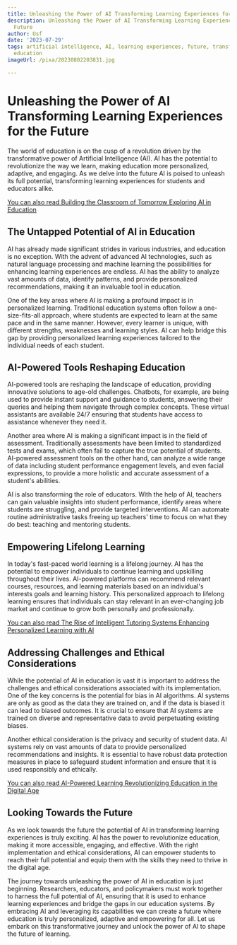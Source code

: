 ```yaml
---
title: Unleashing the Power of AI Transforming Learning Experiences for the Future
description: Unleashing the Power of AI Transforming Learning Experiences for the
  Future
author: Usf
date: '2023-07-29'
tags: artificial intelligence, AI, learning experiences, future, transformation, technology,
  education
imageUrl: /pixa/20230802203831.jpg

---
```

# Unleashing the Power of AI Transforming Learning Experiences for the Future

The world  of education  is on the cusp of a revolution driven by the transformative power of Artificial Intelligence (AI). AI has the potential to  revolutionize the way we learn, making  education more personalized, adaptive, and engaging. As  we delve into the future  AI is poised to unleash its full potential, transforming learning experiences for students and educators alike.

[You  can also  read Building the Classroom of Tomorrow Exploring AI  in Education](Building%20the%20Classroom%20of%20Tomorrow%20Exploring%20AI%20in%20Education)


## The Untapped Potential  of AI in Education

AI has already made significant strides in various industries, and education is no exception. With the advent  of advanced AI technologies, such as natural language processing and machine learning the possibilities for enhancing learning experiences are endless. AI has the ability to analyze  vast amounts of data,  identify patterns, and provide personalized recommendations, making it an invaluable  tool in education.

One of the key areas where AI is making a profound impact is in personalized learning. Traditional education systems  often follow a one-size-fits-all approach, where students are expected to learn at  the same pace and in the same manner. However,  every learner is unique, with different strengths, weaknesses  and learning styles. AI  can help bridge  this gap by providing personalized learning experiences tailored to the individual needs of each student.

## AI-Powered Tools Reshaping Education

AI-powered tools are reshaping the landscape  of education, providing innovative  solutions to age-old challenges.  Chatbots, for example, are being  used to provide instant support  and guidance to  students, answering their queries and helping them navigate through complex  concepts. These virtual assistants  are available 24/7 ensuring that students have access to assistance whenever they need it.

Another area where AI is making a significant impact is in the field of assessment. Traditionally assessments  have been limited to standardized tests and exams, which often fail to capture the true potential of  students. AI-powered assessment tools on the other hand, can  analyze a wide range  of data including student performance engagement levels, and even facial expressions, to provide a more holistic and accurate assessment of a student's abilities.

AI is also transforming the  role of educators. With the help of AI, teachers can gain  valuable insights into  student performance, identify areas where  students are struggling, and provide targeted  interventions. AI can automate routine administrative tasks freeing up teachers' time to focus on what they do best: teaching and  mentoring students.

##  Empowering Lifelong Learning

In today's fast-paced world  learning is a lifelong journey. AI has the potential  to empower individuals  to continue learning and upskilling throughout  their lives. AI-powered platforms can recommend relevant courses, resources, and learning materials based on an individual's interests goals  and learning history. This personalized approach to lifelong learning  ensures that individuals can stay relevant in an ever-changing job market  and continue to grow both personally and professionally.

[You can also read The Rise  of Intelligent  Tutoring Systems  Enhancing Personalized  Learning with AI](The%20Rise%20of%20Intelligent%20Tutoring%20Systems%20Enhancing%20Personalized%20Learning%20with%20AI)


## Addressing Challenges and Ethical Considerations

While the potential of AI in education is vast it is important to address the challenges and ethical considerations associated with its implementation. One of the key concerns is  the  potential for bias in  AI algorithms. AI  systems are only as good as the data they are trained on, and if the data is biased it can lead to biased outcomes. It is crucial to ensure that AI systems are trained on diverse and representative data to avoid  perpetuating existing biases.

Another  ethical  consideration is the privacy and security of student  data. AI systems rely on vast amounts of data to provide personalized recommendations and insights.  It is essential to have robust data  protection measures in place  to safeguard student information  and  ensure that  it is used responsibly  and  ethically.

[You can also  read AI-Powered Learning Revolutionizing Education in the Digital Age](AI-Powered%20Learning%20Revolutionizing%20Education%20in%20the%20Digital%20Age)


## Looking Towards  the Future

As we  look towards the future the potential of AI in transforming learning experiences is truly exciting. AI has the power to revolutionize education,  making it more accessible,  engaging, and effective. With the right implementation and ethical considerations, AI can empower students to reach their full potential and equip them with the skills they need to thrive in the digital  age.

The journey  towards unleashing the power of AI in education is just beginning. Researchers, educators, and policymakers must work  together to  harness the full potential of AI, ensuring that it is used to enhance learning experiences and bridge the gaps in our  education systems. By embracing AI and leveraging its capabilities we can create a future where education is truly personalized, adaptive and empowering  for all. Let us embark on this transformative journey and unlock the power of AI to shape the future of learning.